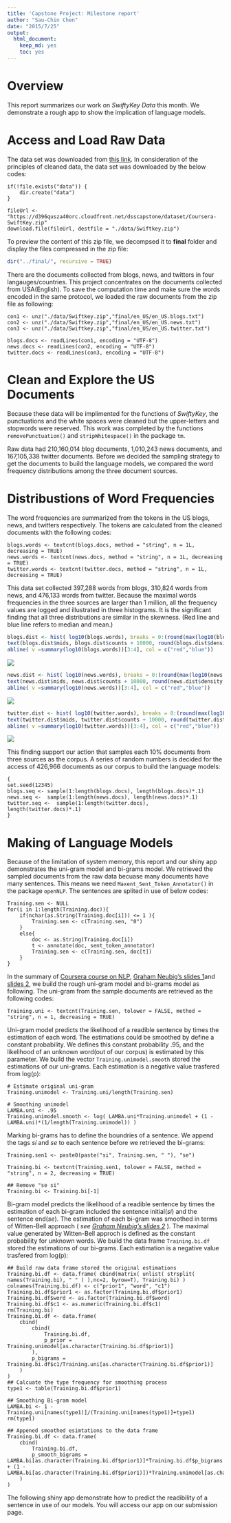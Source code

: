 ```yaml
---
title: 'Capstone Project: Milestone report'
author: "Sau-Chin Chen"
date: "2015/7/25"
output: 
  html_document:
    keep_md: yes
    toc: yes
---
```

# Overview
This report summarizes our work on *SwiftyKey Data* this month. We demonstrate a rough app to show the implication of language models.  

# Access and Load Raw Data
The data set was downloaded from [this link](https://d396qusza40orc.cloudfront.net/dsscapstone/dataset/Coursera-SwiftKey.zip). In consideration of the principles of cleaned data, the data set was downloaded by the below codes:  
```
if(!file.exists("data")) {
    dir.create("data")
}

fileUrl <- "https://d396qusza40orc.cloudfront.net/dsscapstone/dataset/Coursera-SwiftKey.zip"
download.file(fileUrl, destfile = "./data/Swiftkey.zip")
```
To preview the content of this zip file, we decompsed it to **final** folder and display the files compressed in the zip file:
```r
dir("../final/", recursive = TRUE)
```
There are the documents collected from blogs, news, and twitters in four langauges/countries. This project concentrates on the documents collected from USA(English). To save the computation time and make sure the words encoded in the same protocol, we loaded the raw documents from the zip file as following:  
  
```
con1 <- unz("./data/Swiftkey.zip","final/en_US/en_US.blogs.txt")
con2 <- unz("./data/Swiftkey.zip","final/en_US/en_US.news.txt")
con3 <- unz("./data/Swiftkey.zip","final/en_US/en_US.twitter.txt")

blogs.docs <- readLines(con1, encoding = "UTF-8")
news.docs <- readLines(con2, encoding = "UTF-8")
twitter.docs <- readLines(con3, encoding = "UTF-8")
```

# Clean and Explore the US Documents
Because these data will be implimented for the functions of *SwiftyKey*, the punctuations and the white spaces were cleaned but the upper-letters and stopwords were reserved. This work was completed by the functions `removePunctuation()` and `stripWhitespace()` in the package `tm`.

Raw data had 210,160,014 blog documents, 1,010,243 news documents, and 167,105,338 twitter documents. Before we decided the sampling strategy to get the documents to build the language models, we compared the word frequency distributions among the three document sources.  


# Distribustions of Word Frequencies  
The word frequencies are summarized from the tokens in the US blogs, news, and twitters respectively. The tokens are calculated from the cleaned documents with the following codes:   
```
blogs.words <- textcnt(blogs.docs, method = "string", n = 1L, decreasing = TRUE)  
news.words <- textcnt(news.docs, method = "string", n = 1L, decreasing = TRUE)  
twitter.words <- textcnt(twitter.docs, method = "string", n = 1L, decreasing = TRUE)
```

This data set collected 397,288 words from blogs, 310,824 words from news, and 476,133 words from twitter. Because the maximal words frequencies in the three sources are larger than 1 million, all the frequency values are logged and illustrated in three histograms. It is the significant finding that all three distributions are similar in the skewness. (Red line and blue line refers to median and mean.)

```r
blogs.dist <- hist( log10(blogs.words), breaks = 0:(round(max(log10(blogs.words) ), digit=0 ) +1 ), xlab = "Logged Word Frequencies", ylab="Counts in blogs", main = "Distribution of Word Frequency(Blogs)")
text(blogs.dist$mids, blogs.dist$counts + 10000, round(blogs.dist$density, digits = 2) )
abline( v =summary(log10(blogs.words))[3:4], col = c("red","blue"))
```
<img src = "BlogsDist.jpeg">
```r
news.dist <- hist( log10(news.words), breaks = 0:(round(max(log10(news.words) ), digit=0 ) +1 ), xlab = "Logged Word Frequencies", ylab="Counts in news", main = "Distribution of Word Frequency(News)")
text(news.dist$mids, news.dist$counts + 10000, round(news.dist$density, digits = 2) )
abline( v =summary(log10(news.words))[3:4], col = c("red","blue"))
```
<img src = "News.jpeg">
```r
twitter.dist <- hist( log10(twitter.words), breaks = 0:(round(max(log10(twitter.words) ), digit=0 ) + 1), xlab = "Logged Word Frequencies", ylab="Counts in twitter", main = "Distribution of Word Frequency(twitter)")
text(twitter.dist$mids, twitter.dist$counts + 10000, round(twitter.dist$density, digits = 2) )
abline( v =summary(log10(twitter.words))[3:4], col = c("red","blue"))
```
<img src = "Twitter.jpeg">

This finding support our action that samples each 10% documents from three sources as the corpus. A series of random numbers is decided for the access of 426,966 documents as our corpus to build the language models:  
```
{  
set.seed(12345)  
blogs.seq <- sample(1:length(blogs.docs), length(blogs.docs)*.1)  
news.seq <-  sample(1:length(news.docs), length(news.docs)*.1)  
twitter.seq <-  sample(1:length(twitter.docs), length(twitter.docs)*.1)  
}
```

# Making of Language Models

Because of the limitation of system memory, this report and our shiny app demonstrates the uni-gram model and bi-grams model. We retrieved the sampled documents from the raw data becuase many documents have many sentences. This means we need `Maxent_Sent_Token_Annotator()` in the package `openNLP`. The sentences are splited in use of below codes:
```
Training.sen <- NULL
for(i in 1:length(Training.doc)){
    if(nchar(as.String(Training.doc[i])) <= 1 ){
        Training.sen <- c(Training.sen, "0")
    }
    else{
        doc <- as.String(Training.doc[i])
        t <- annotate(doc, sent_token_annotator)
        Training.sen <- c(Training.sen, doc[t])
    }
}

```

In the summary of [Coursera course on NLP](https://class.coursera.org/nlp), [Graham Neubig's slides 1](http://www.phontron.com/slides/nlp-programming-en-01-unigramlm.pdf)and [slides 2](http://www.phontron.com/slides/nlp-programming-en-02-bigramlm.pdf), we build the rough uni-gram model and bi-grams model as following. The uni-gram from the sample documents are retrieved as the following codes:
```
Training.uni <- textcnt(Training.sen, tolower = FALSE, method = "string", n = 1, decreasing = TRUE)
```

Uni-gram model predicts the likelihood of a readible sentence by times the estimation of each word. The estimations could be smoothed by define a constant probability. We defines this constant probability .95, and the likelihood of an unknown word(out of our corpus) is estimated by this parameter. We build the vector `Training.unimodel.smooth` stored the estimations of our uni-grams. Each estimation is a negative value trasfered from log(p):
```
# Estimate original uni-gram 
Training.unimodel <- Training.uni/length(Training.sen)

# Smoothing unimodel
LAMBA.uni <- .95
Training.unimodel.smooth <- log( LAMBA.uni*Training.unimodel + (1 - LAMBA.uni)*(1/length(Training.unimodel)) )

```

Marking bi-grams has to define the boundries of a sentence. We append the tags *si* and *se* to each sentence before we retrieved the bi-grams:
```
Training.sen1 <- paste0(paste("si", Training.sen, " "), "se")

Training.bi <- textcnt(Training.sen1, tolower = FALSE, method = "string", n = 2, decreasing = TRUE)

## Remove "se si"
Training.bi <- Training.bi[-1]
```

Bi-gram model predicts the likelihood of a readible sentence by times the estimation of each bi-gram included the sentence initial(*si*) and the sentence end(*se*). The estimation of each bi-gram was smoothed in terms of Witten-Bell approach ( *see [Graham Neubig's slides 2](http://www.phontron.com/slides/nlp-programming-en-02-bigramlm.pdf)* ). The maximal value generated by Witten-Bell approch is defined as the constant probability for unknown words. We build the data frame `Training.bi.df` stored the estimations of our bi-grams. Each estimation is a negative value trasfered from log(p):
```
## Build raw data frame stored the original estimations
Training.bi.df <- data.frame( cbind(matrix( unlist( strsplit( names(Training.bi), " " ) ),nc=2, byrow=T), Training.bi) )
colnames(Training.bi.df) <- c("prior1", "word", "c1")
Training.bi.df$prior1 <- as.factor(Training.bi.df$prior1)
Training.bi.df$word <- as.factor(Training.bi.df$word)
Training.bi.df$c1 <- as.numeric(Training.bi.df$c1)
rm(Training.bi)
Training.bi.df <- data.frame( 
    cbind(
        cbind( 
            Training.bi.df,
            p_prior = Training.unimodel[as.character(Training.bi.df$prior1)]
        ),
        p_bigrams = Training.bi.df$c1/Training.uni[as.character(Training.bi.df$prior1)]
    )
)
## Calcuate the type frequency for smoothing process
type1 <- table(Training.bi.df$prior1)

## Smoothing Bi-gram model
LAMBA.bi <- 1 - Training.uni[names(type1)]/(Training.uni[names(type1)]+type1)
rm(type1)

## Appened smoothed esimtations to the data frame
Training.bi.df <- data.frame( 
    cbind(
        Training.bi.df,
        p_smooth_bigrams = LAMBA.bi[as.character(Training.bi.df$prior1)]*Training.bi.df$p_bigrams + (1 - LAMBA.bi[as.character(Training.bi.df$prior1)])*Training.unimodel[as.character(Training.bi.df$word)]
    )
)
```

The following shiny app demonstrate how to predict the readibility of a sentence in use of our models. You will access our app on our submission page.